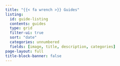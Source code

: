 ```yaml
---
title: "{{< fa wrench >}} Guides"
listing:
  id: guide-listing
  contents: guides
  type: grid
  filter-ui: true
  sort: "date"
  categories: unnumbered
  fields: [image, title, description, categories]
page-layout: full
title-block-banner: false
---
```


